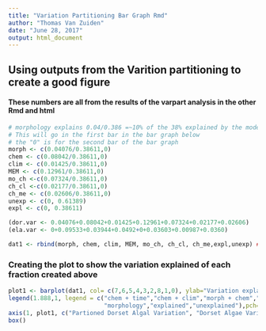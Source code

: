 ```yaml
---
title: "Variation Partitioning Bar Graph Rmd"
author: "Thomas Van Zuiden"
date: "June 28, 2017"
output: html_document
---
```


## Using outputs from the Varition partitioning to create a good figure
#### These numbers are all from the results of the varpart analysis in the other Rmd and html
```r
# morphology explains 0.04/0.386 =~10% of the 38% explained by the model.
# This will go in the first bar in the bar graph below
# the "0" is for the second bar of the bar graph
morph <- c(0.04076/0.38611,0) 
chem <- c(0.08042/0.38611,0)
clim <- c(0.01425/0.38611,0)
MEM <- c(0.12961/0.38611,0)
mo_ch <-c(0.07324/0.38611,0)
ch_cl <-c(0.02177/0.38611,0) 
ch_me <- c(0.02606/0.38611,0)
unexp <- c(0, 0.61389)
expl <- c(0, 0.38611)

(dor.var <- 0.04076+0.08042+0.01425+0.12961+0.07324+0.02177+0.02606)
(ela.var <- 0+0.09533+0.03944+0.0492+0+0.03603+0.00987+0.0360)

dat1 <- rbind(morph, chem, clim, MEM, mo_ch, ch_cl, ch_me,expl,unexp) ## combine data into matrix
```

### Creating the plot to show the variation explained of each fraction created above
```r
plot1 <- barplot(dat1, col= c(7,6,5,4,3,2,8,1,0), ylab="Variation explained", cex.lab = 1.2, cex.axis = 1.1) ##plot
legend(1.888,1, legend = c("chem + time","chem + clim","morph + chem","time period","climate","chemistry",
                           "morphology","explained","unexplained"),pch=22, pt.bg= c(8,2,3,4,5,6,7,1,0))
axis(1, plot1, c("Partioned Dorset Algal Variation", "Dorset Algae Variation Explained"), cex.axis=1.2)
box()
```